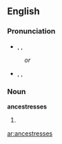 ==English==

===Pronunciation===
*{{enPR|ănsĕsʹtrəsĭz}}, {{IPA|/ænˈsɛstrəsɪz/}}, {{SAMPA|/{n"sEstr@sIz/}}
:''or''
*{{enPR|ănsĕsʹtrĭsĭz}}, {{IPA|/ænˈsɛstrɪsɪz/}}, {{SAMPA|/{n"sEstrIsIz/}}

===Noun===
'''ancestresses'''

# {{plural of|ancestress}}

[[ar:ancestresses]]